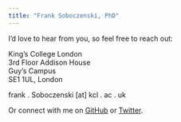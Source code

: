 ```yaml
---
title: "Frank Soboczenski, PhD"
---
```


<link rel="stylesheet" href="styles.css" type="text/css">

I'd love to hear from you, so feel free to reach out:

King's College London<br>
3rd Floor Addison House<br>
Guy's Campus<br>
SE1 1UL, London<br>

frank . Soboczenski [at] kcl . ac . uk<br>

Or connect with me on [GitHub](https://github.com/h21k) or [Twitter](https://twitter.com/h21k).

